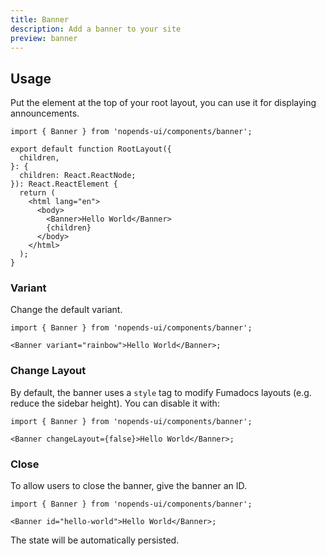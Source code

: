 ```yaml
---
title: Banner
description: Add a banner to your site
preview: banner
---
```


## Usage

Put the element at the top of your root layout, you can use it for displaying announcements.

```tsx
import { Banner } from 'nopends-ui/components/banner';

export default function RootLayout({
  children,
}: {
  children: React.ReactNode;
}): React.ReactElement {
  return (
    <html lang="en">
      <body>
        <Banner>Hello World</Banner>
        {children}
      </body>
    </html>
  );
}
```

### Variant

Change the default variant.

```tsx
import { Banner } from 'nopends-ui/components/banner';

<Banner variant="rainbow">Hello World</Banner>;
```

### Change Layout

By default, the banner uses a `style` tag to modify Fumadocs layouts (e.g. reduce the sidebar height).
You can disable it with:

```tsx
import { Banner } from 'nopends-ui/components/banner';

<Banner changeLayout={false}>Hello World</Banner>;
```

### Close

To allow users to close the banner, give the banner an ID.

```tsx
import { Banner } from 'nopends-ui/components/banner';

<Banner id="hello-world">Hello World</Banner>;
```

The state will be automatically persisted.
